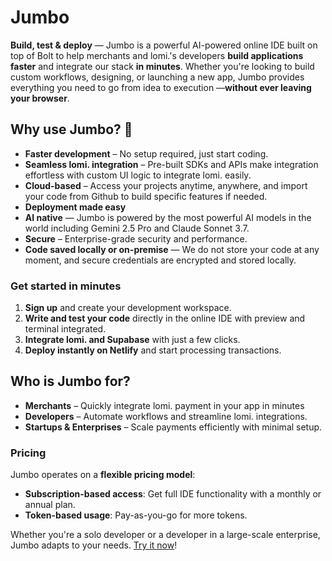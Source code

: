# **Jumbo**

**Build, test & deploy** — Jumbo is a powerful AI-powered online IDE built on top of Bolt to help merchants and lomi.'s developers **build applications faster** and integrate our stack **in minutes**. Whether you're looking to build custom workflows, designing, or launching a new app, Jumbo provides everything you need to go from idea to execution  —**without ever leaving your browser**.  

## **Why use Jumbo?** 🚀 
- **Faster development** – No setup required, just start coding.  
- **Seamless lomi. integration** – Pre-built SDKs and APIs make integration effortless with custom UI logic to integrate lomi. easily.
- **Cloud-based** – Access your projects anytime, anywhere, and import your code from Github to build specific features if needed.
- **Deployment made easy** 
- **AI native** — Jumbo is powered by the most powerful AI models in the world including Gemini 2.5 Pro and Claude Sonnet 3.7.
- **Secure** – Enterprise-grade security and performance.
- **Code saved locally or on-premise** — We do not store your code at any moment, and secure credentials are encrypted and stored locally. 

### **Get started in minutes**

1. **Sign up** and create your development workspace.  
2. **Write and test your code** directly in the online IDE with preview and terminal integrated.
3. **Integrate lomi. and Supabase** with just a few clicks.
4. **Deploy instantly on Netlify** and start processing transactions.  

## **Who is Jumbo for?**

- **Merchants** – Quickly integrate lomi. payment in your app in minutes
- **Developers** – Automate workflows and streamline lomi. integrations.  
- **Startups & Enterprises** – Scale payments efficiently with minimal setup.  

### **Pricing**

Jumbo operates on a **flexible pricing model**:  
- **Subscription-based access**: Get full IDE functionality with a monthly or annual plan.  
- **Token-based usage**: Pay-as-you-go for more tokens.

Whether you're a solo developer or a developer in a large-scale enterprise, Jumbo adapts to your needs. [Try it now](https://jumbo.lomi.africa)! 